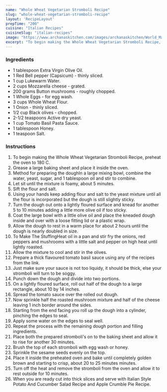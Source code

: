 ---
name: "Whole Wheat Vegetarian Stromboli Recipe"
slug: "whole-wheat-vegetarian-stromboli-recipe"
layout: 'RecipeLayout'
prepTime: "200"
cuisine: "Italian Recipes"
cuisineSlug: "italian-recipes"
image: "https://www.archanaskitchen.com/images/archanaskitchen/World_Main_Course/Whole_Wheat_Vegetarian_Stromboli_Recipe.jpg"
excerpt: "To begin making the Whole Wheat Vegetarian Stromboli Recipe, preheat the oven to 180 C"
---

### Ingredients

- 1 tablespoon Extra Virgin Olive Oil.
- 1 Red Bell pepper (Capsicum) - thinly sliced.
- 1 cup Lukewarm Water.
- 2 cups Mozzarella cheese - grated.
- 200 grams Button mushrooms - roughly chopped.
- 1 Whole Eggs - for egg wash.
- 3 cups Whole Wheat Flour.
- 1 Onion - thinly sliced.
- 1/2 cup Black olives - chopped.
- 2-1/2 teaspoons Active dry yeast.
- 1 cup Tomato Basil Pasta Sauce.
- 1 tablespoon Honey.
- 1 teaspoon Salt.

### Instructions

1. To begin making the Whole Wheat Vegetarian Stromboli Recipe, preheat the oven to 180 C.
1. Grease a large baking sheet and place it inside the oven.
1. Method for preparing the doughIn a large mixing bowl, combine the water, yeast, sugar, and 1 tablespoon oil and stir to combine.
1. Let sit until the mixture is foamy, about 5 minutes.
1. Sift the flour and salt.
1. Using your hands keep adding flour and salt to the yeast mixture until all the flour is incorporated but the dough is still slightly sticky.
1. Turn the dough out onto a lightly floured surface and knead for another 5 to 10 minutes adding a little more olive oil if too sticky.
1. Coat the large bowl with a little olive oil and place the kneaded dough inside and over with a loose fitting lid or a plastic wrap.
1. Allow the dough to rest in a warm place for about 2 hours until the dough is nearly doubled in size.
1. To Make The StuffingHeat oil in a pan and stir fry the onions, red peppers and mushrooms with a little salt and pepper on high heat until lightly roasted.
1. Allow the mixture to cool and stir in the olives.
1. Prepare a thick flavoured tomato basil sauce using any of the recipes from the link.
1. Just make sure your sauce is not too liquidy, it should be thick, else your stromboli will turn to be soggy.
1. Punch down the dough and divide into two portions.
1. On a lightly floured surface, roll out half of the dough to a large rectangle, about 10 by 14 inches.
1. Spread the tomato sauce over the rolled out dough.
1. Now sprinkle half the roasted mushroom mixture and half of the cheese leaving 1 inch border around the sides.
1. Starting from the end facing you roll up the dough into a cylinder, pinching the edges to seal.
1. Apply some water on the edges to seal well.
1. Repeat the process with the remaining dough portion and filling ingredients.
1. Place both the prepared stromboli's on to the baking sheet and allow it to rise for another 30 minutes.
1. Brush the top of each stromboli with egg wash or honey.
1. Sprinkle the sesame seeds evenly on the top.
1. Place it inside the preheated oven and bake until completely golden brown and starting to crisp, about 20 to 25 minutes minutes.
1. Turn off the heat and remove the stromboli from the oven and allow it to rest outside for 10 minutes.
1. When you are ready cut into thick slices and serve with Italian Style Potato And Cucumber Salad Recipe and Apple Crumble Pie Recipe.
